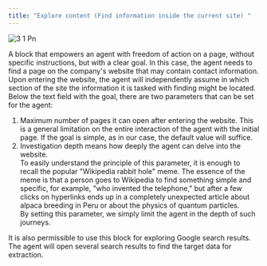 ```yaml
---
title: "Explore content (Find information inside the current site) "
---
```


![3 1 Pn](/Blocks/imgs/3-1.png)

A block that empowers an agent with freedom of action on a page, without specific instructions, but with a clear goal. In this case, the agent needs to find a page on the company's website that may contain contact information. Upon entering the website, the agent will independently assume in which section of the site the information it is tasked with finding might be located. Below the text field with the goal, there are two parameters that can be set for the agent:

1. Maximum number of pages it can open after entering the website. This is a general limitation on the entire interaction of the agent with the initial page. If the goal is simple, as in our case, the default value will suffice.
2. Investigation depth means how deeply the agent can delve into the website.\
   To easily understand the principle of this parameter, it is enough to recall the popular "Wikipedia rabbit hole" meme. The essence of the meme is that a person goes to Wikipedia to find something simple and specific, for example, "who invented the telephone," but after a few clicks on hyperlinks ends up in a completely unexpected article about alpaca breeding in Peru or about the physics of quantum particles.\
   By setting this parameter, we simply limit the agent in the depth of such journeys.

It is also permissible to use this block for exploring Google search results. The agent will open several search results to find the target data for extraction.